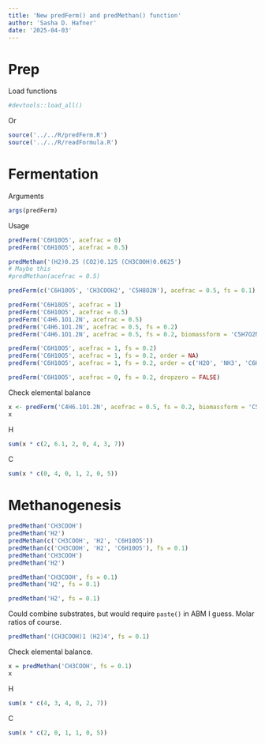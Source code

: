 ```yaml
---
title: 'New predFerm() and predMethan() function'
author: 'Sasha D. Hafner'
date: '2025-04-03'
---
```


# Prep
Load functions

```r
#devtools::load_all()
```

Or

```r
source('../../R/predFerm.R')
source('../../R/readFormula.R')
```

# Fermentation

Arguments

```r
args(predFerm)
```

Usage

```r
predFerm('C6H10O5', acefrac = 0)
predFerm('C6H10O5', acefrac = 0.5)

predMethan('(H2)0.25 (CO2)0.125 (CH3COOH)0.0625')
# Maybe this
#predMethan(acefrac = 0.5)

predFerm(c('C6H10O5', 'CH3COOH2', 'C5H8O2N'), acefrac = 0.5, fs = 0.1)

predFerm('C6H10O5', acefrac = 1)
predFerm('C6H10O5', acefrac = 0.5)
predFerm('C4H6.1O1.2N', acefrac = 0.5)
predFerm('C4H6.1O1.2N', acefrac = 0.5, fs = 0.2)
predFerm('C4H6.1O1.2N', acefrac = 0.5, fs = 0.2, biomassform = 'C5H7O2N1.1')

predFerm('C6H10O5', acefrac = 1, fs = 0.2)
predFerm('C6H10O5', acefrac = 1, fs = 0.2, order = NA)
predFerm('C6H10O5', acefrac = 1, fs = 0.2, order = c('H2O', 'NH3', 'C6H10O5', 'C5H7O2N', 'CH3COOH'))

predFerm('C6H10O5', acefrac = 0, fs = 0.2, dropzero = FALSE)
```

Check elemental balance

```r
x <- predFerm('C4H6.1O1.2N', acefrac = 0.5, fs = 0.2, biomassform = 'C5H7O2N1.1')
x
```

H

```r
sum(x * c(2, 6.1, 2, 0, 4, 3, 7))
```

C

```r
sum(x * c(0, 4, 0, 1, 2, 0, 5))
```


# Methanogenesis

```r
predMethan('CH3COOH')
predMethan('H2')
predMethan(c('CH3COOH', 'H2', 'C6H10O5'))
predMethan(c('CH3COOH', 'H2', 'C6H10O5'), fs = 0.1)
predMethan('CH3COOH')
predMethan('H2')

predMethan('CH3COOH', fs = 0.1)
predMethan('H2', fs = 0.1)

predMethan('H2', fs = 0.1)
```

Could combine substrates, but would require `paste()` in ABM I guess.
Molar ratios of course.

```r
predMethan('(CH3COOH)1 (H2)4', fs = 0.1)
```

Check elemental balance.

```r
x = predMethan('CH3COOH', fs = 0.1)
x
```

H

```r
sum(x * c(4, 3, 4, 0, 2, 7))
```

C

```r
sum(x * c(2, 0, 1, 1, 0, 5))
```
